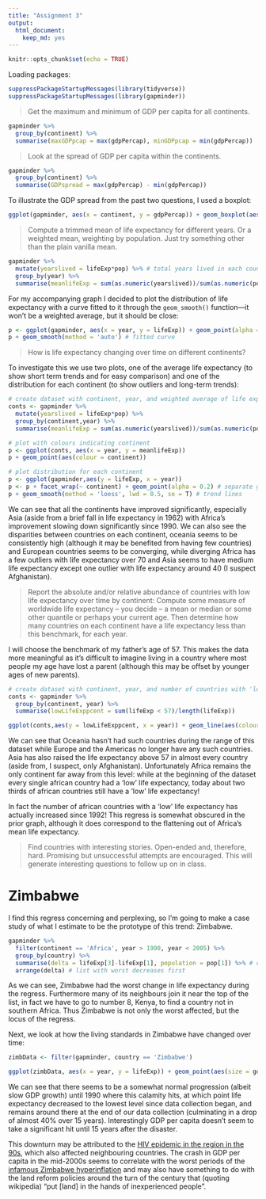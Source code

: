 ```yaml
---
title: "Assignment 3"
output: 
  html_document: 
    keep_md: yes
---
```


```r
knitr::opts_chunk$set(echo = TRUE)
```


Loading packages:

```r
suppressPackageStartupMessages(library(tidyverse))
suppressPackageStartupMessages(library(gapminder))
```

>Get the maximum and minimum of GDP per capita for all continents.

```r
gapminder %>% 
  group_by(continent) %>% 
  summarise(maxGDPpcap = max(gdpPercap), minGDPpcap = min(gdpPercap))
```

> Look at the spread of GDP per capita within the continents.

```r
gapminder %>% 
  group_by(continent) %>% 
  summarise(GDPspread = max(gdpPercap) - min(gdpPercap))
```

To illustrate the GDP spread from the past two questions, I used a boxplot:

```r
ggplot(gapminder, aes(x = continent, y = gdpPercap)) + geom_boxplot(aes(alpha = 0.5))
```

> Compute a trimmed mean of life expectancy for different years. Or a weighted mean, weighting by population. Just try something other than the plain vanilla mean.

```r
gapminder %>% 
  mutate(yearslived = lifeExp*pop) %>% # total years lived in each country
  group_by(year) %>% 
  summarise(meanlifeExp = sum(as.numeric(yearslived))/sum(as.numeric(pop))) # weighted average
```

For my accompanying graph I decided to plot the distribution of life expectancy with a curve fitted to it through the `geom_smooth()` function---it won't be a weighted average, but it should be close:

```r
p <- ggplot(gapminder, aes(x = year, y = lifeExp)) + geom_point(alpha = 0.1)
p + geom_smooth(method = 'auto') # fitted curve 
```


> How is life expectancy changing over time on different continents?

To investigate this we use two plots, one of the average life expectancy (to show short term trends and for easy comparison) and one of the distribution for each continent (to show outliers and long-term trends):

```r
# create dataset with continent, year, and weighted average of life expectancy 
conts <- gapminder %>% 
  mutate(yearslived = lifeExp*pop) %>%
  group_by(continent,year) %>% 
  summarise(meanlifeExp = sum(as.numeric(yearslived))/sum(as.numeric(pop))) 

# plot with colours indicating continent
p <- ggplot(conts, aes(x = year, y = meanlifeExp))
p + geom_point(aes(colour = continent))

# plot distribution for each continent
p <- ggplot(gapminder,aes(y = lifeExp, x = year))
p <- p + facet_wrap(~ continent) + geom_point(alpha = 0.2) # separate graphs for each continent
p + geom_smooth(method = 'loess', lwd = 0.5, se = T) # trend lines
```

We can see that all the continents have improved significantly, especially Asia (aside from a brief fall in life expectancy in 1962) with Africa's improvement slowing down significantly since 1990. We can also see the disparities between countries on each continent, oceania seems to be consistently high (although it may be benefited from having few countries) and European countries seems to be converging, while diverging Africa has a few outliers with life expectancy over 70 and Asia seems to have medium life expectancy except one outlier with life expectancy around 40 (I suspect Afghanistan).

> Report the absolute and/or relative abundance of countries with low life expectancy over time by continent: Compute some measure of worldwide life expectancy – you decide – a mean or median or some other quantile or perhaps your current age. Then determine how many countries on each continent have a life expectancy less than this benchmark, for each year.

I will choose the benchmark of my father's age of 57. This makes the data more meaningful as it's difficult to imagine living in a country where most people my age have lost a parent (although this may be offset by younger ages of new parents). 

```r
# create dataset with continent, year, and number of countries with 'low' life expectancy
conts <- gapminder %>% 
  group_by(continent, year) %>% 
  summarise(lowLifeExppcent = sum(lifeExp < 57)/length(lifeExp))

ggplot(conts,aes(y = lowLifeExppcent, x = year)) + geom_line(aes(colour = continent))
```


We can see that Oceania hasn't had such countries during the range of this dataset while Europe and the Americas no longer have any such countries. Asia has also raised the life expectancy above 57 in almost every country (aside from, I suspect, only Afghanistan). Unfortunately Africa remains the only continent far away from this level: while at the beginning of the dataset every single african country had a 'low' life expectancy, today about two thirds of african countries still have a 'low' life expectancy! 

In fact the number of african countries with a 'low' life expectancy has actually increased since 1992! This regress is somewhat obscured in the prior graph, although it does correspond to the flattening out of Africa's mean life expectancy.

> Find countries with interesting stories. Open-ended and, therefore, hard. Promising but unsuccessful attempts are encouraged. This will generate interesting questions to follow up on in class.

# Zimbabwe

I find this regress concerning and perplexing, so I'm going to make a case study of what I estimate to be the prototype of this trend: Zimbabwe.

```r
gapminder %>% 
  filter(continent == 'Africa', year > 1990, year < 2005) %>% 
  group_by(country) %>% 
  summarise(delta = lifeExp[3]-lifeExp[1], population = pop[1]) %>% # change in life expectancy over these years
  arrange(delta) # list with worst decreases first
```

As we can see, Zimbabwe had the worst change in life expectancy during the regress. Furthermore many of its neighbours join it near the top of the list, in fact we have to go to number 8, Kenya, to find a country not in southern Africa. Thus Zimbabwe is not only the worst affected, but the locus of the regress.

Next, we look at how the living standards in Zimbabwe have changed over time:

```r
zimbData <- filter(gapminder, country == 'Zimbabwe') 

ggplot(zimbData, aes(x = year, y = lifeExp)) + geom_point(aes(size = gdpPercap)) 
```

We can see that there seems to be a somewhat normal progression (albeit slow GDP growth) until 1990 where this calamity hits, at which point life expectancy decreased to the lowest level since data collection began, and remains around there at the end of our data collection (culminating in a drop of almost 40% over 15 years). Interestingly GDP per capita doesn't seem to take a significant hit until 15 years after the disaster.

This downturn may be attributed to the [HIV epidemic in the region in the 90s](https://en.wikipedia.org/wiki/HIV/AIDS_in_Africa#Southern_Africa), which also affected neighbouring countries. The crash in GDP per capita in the mid-2000s seems to correlate with the worst periods of the [infamous Zimbabwe hyperinflation](https://en.wikipedia.org/wiki/Hyperinflation_in_Zimbabwe#Inflation_rate) and may also have something to do with the land reform policies around the turn of the century that (quoting wikipedia) "put [land] in the hands of inexperienced people".




